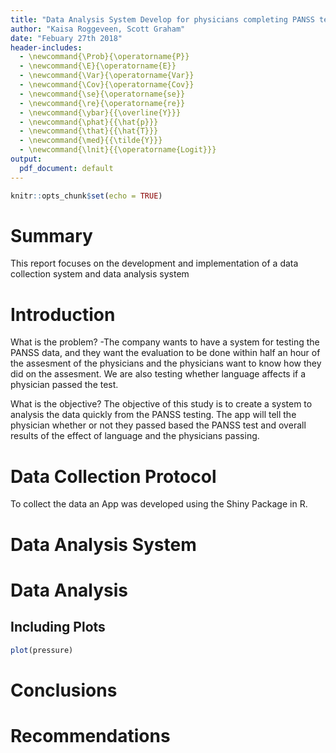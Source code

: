 ```yaml
---
title: "Data Analysis System Develop for physicians completing PANSS testing and the effect language has on the score"
author: "Kaisa Roggeveen, Scott Graham"
date: "Febuary 27th 2018"
header-includes:
  - \newcommand{\Prob}{\operatorname{P}}
  - \newcommand{\E}{\operatorname{E}}
  - \newcommand{\Var}{\operatorname{Var}}
  - \newcommand{\Cov}{\operatorname{Cov}}
  - \newcommand{\se}{\operatorname{se}}
  - \newcommand{\re}{\operatorname{re}}
  - \newcommand{\ybar}{{\overline{Y}}}
  - \newcommand{\phat}{{\hat{p}}}
  - \newcommand{\that}{{\hat{T}}}
  - \newcommand{\med}{{\tilde{Y}}}
  - \newcommand{\lnit}{{\operatorname{Logit}}}
output: 
  pdf_document: default
---
```


```r
knitr::opts_chunk$set(echo = TRUE)
```

# Summary
This report focuses on the development and implementation of a data collection system and data analysis system 


# Introduction
What is the problem?
-The company wants to have a system for testing the PANSS data, and they want the evaluation to be done within half an hour of the assesment of the physicians and the physicians want to know how they did on the assesment. We are also testing whether language affects if a physician passed the test. 

What is the objective?
The objective of this study is to create a system to analysis the data quickly from the PANSS testing. The app will tell the physician whether or not they passed based the PANSS test and overall results of the effect of language and the physicians passing. 


# Data Collection Protocol
To collect the data an App was developed using the Shiny Package in R. 


# Data Analysis System

# Data Analysis

## Including Plots
```r
plot(pressure)
```

# Conclusions

# Recommendations
